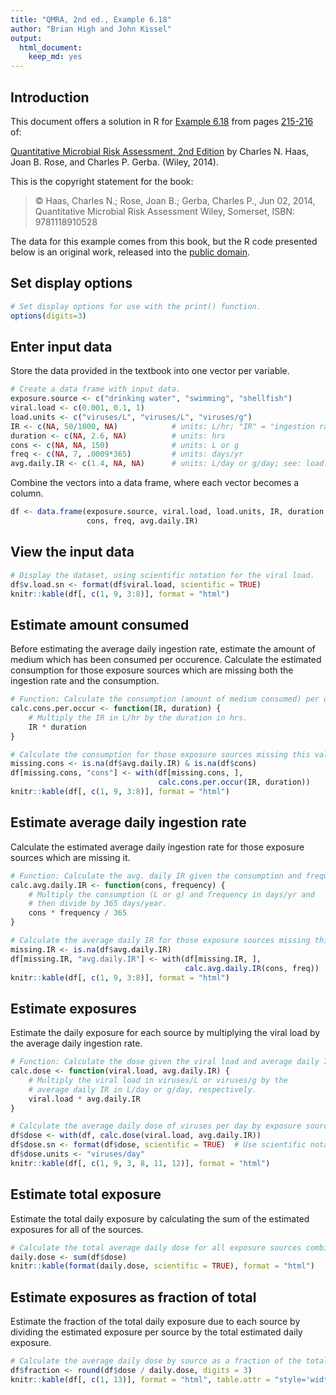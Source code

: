 ```yaml
---
title: "QMRA, 2nd ed., Example 6.18"
author: "Brian High and John Kissel"
output:
  html_document:
    keep_md: yes
---
```


## Introduction

This document offers a solution in R for [Example 6.18](images/ex0618.png) from pages 
[215-216](https://onlinelibrary.wiley.com/doi/pdf/10.1002/9781118910030.ch6#page=57) of:

[Quantitative Microbial Risk Assessment, 2nd Edition](http://www.wiley.com/WileyCDA/WileyTitle/productCd-1118145291,subjectCd-CH20.html) 
by Charles N. Haas, Joan B. Rose, and Charles P. Gerba. (Wiley, 2014).

This is the copyright statement for the book:

> © Haas, Charles N.; Rose, Joan B.; Gerba, Charles P., Jun 02, 2014, 
> Quantitative Microbial Risk Assessment Wiley, Somerset, ISBN: 9781118910528

The data for this example comes from this book, but the R code presented below 
is an original work, released into the 
[public domain](https://creativecommons.org/publicdomain/zero/1.0/).

## Set display options

```r
# Set display options for use with the print() function.
options(digits=3)
```

## Enter input data

Store the data provided in the textbook into one vector per variable. 

```r
# Create a data frame with input data.
exposure.source <- c("drinking water", "swimming", "shellfish")
viral.load <- c(0.001, 0.1, 1)
load.units <- c("viruses/L", "viruses/L", "viruses/g")
IR <- c(NA, 50/1000, NA)            # units: L/hr; "IR" = "ingestion rate"
duration <- c(NA, 2.6, NA)          # units: hrs
cons <- c(NA, NA, 150)              # units: L or g
freq <- c(NA, 7, .0009*365)         # units: days/yr
avg.daily.IR <- c(1.4, NA, NA)      # units: L/day or g/day; see: load.units
```

Combine the vectors into a data frame, where each vector becomes a column.

```r
df <- data.frame(exposure.source, viral.load, load.units, IR, duration, 
                 cons, freq, avg.daily.IR)
```

## View the input data

```r
# Display the dataset, using scientific notation for the viral load.
df$v.load.sn <- format(df$viral.load, scientific = TRUE)
knitr::kable(df[, c(1, 9, 3:8)], format = "html")
```

## Estimate amount consumed

Before estimating the average daily ingestion rate, estimate the amount
of medium which has been consumed per occurence. Calculate the estimated 
consumption for those exposure sources which are missing both the ingestion 
rate and the consumption.

```r
# Function: Calculate the consumption (amount of medium consumed) per occurence.
calc.cons.per.occur <- function(IR, duration) {
    # Multiply the IR in L/hr by the duration in hrs.
    IR * duration
}

# Calculate the consumption for those exposure sources missing this value.
missing.cons <- is.na(df$avg.daily.IR) & is.na(df$cons)
df[missing.cons, "cons"] <- with(df[missing.cons, ], 
                                 calc.cons.per.occur(IR, duration))
knitr::kable(df[, c(1, 9, 3:8)], format = "html")
```

## Estimate average daily ingestion rate

Calculate the estimated average daily ingestion rate for those exposure sources 
which are missing it.

```r
# Function: Calculate the avg. daily IR given the consumption and frequency.
calc.avg.daily.IR <- function(cons, frequency) {
    # Multiply the consumption (L or g) and frequency in days/yr and 
    # then divide by 365 days/year.
    cons * frequency / 365
}

# Calculate the average daily IR for those exposure sources missing this value.
missing.IR <- is.na(df$avg.daily.IR)
df[missing.IR, "avg.daily.IR"] <- with(df[missing.IR, ], 
                                       calc.avg.daily.IR(cons, freq))
knitr::kable(df[, c(1, 9, 3:8)], format = "html")
```

## Estimate exposures

Estimate the daily exposure for each source by multiplying the viral load by 
the average daily ingestion rate.

```r
# Function: Calculate the dose given the viral load and average daily IR.
calc.dose <- function(viral.load, avg.daily.IR) {
    # Multiply the viral load in viruses/L or viruses/g by the 
    # average daily IR in L/day or g/day, respectively.
    viral.load * avg.daily.IR
}

# Calculate the average daily dose of viruses per day by exposure source.
df$dose <- with(df, calc.dose(viral.load, avg.daily.IR))
df$dose.sn <- format(df$dose, scientific = TRUE)  # Use scientific notation.
df$dose.units <- "viruses/day"
knitr::kable(df[, c(1, 9, 3, 8, 11, 12)], format = "html")
```

## Estimate total exposure

Estimate the total daily exposure by calculating the sum of the estimated 
exposures for all of the sources.

```r
# Calculate the total average daily dose for all exposure sources combined.
daily.dose <- sum(df$dose)
knitr::kable(format(daily.dose, scientific = TRUE), format = "html")
```

## Estimate exposures as fraction of total

Estimate the fraction of the total daily exposure due to each source by 
dividing the estimated exposure per source by the total estimated daily 
exposure.

```r
# Calculate the average daily dose by source as a fraction of the total.
df$fraction <- round(df$dose / daily.dose, digits = 3)
knitr::kable(df[, c(1, 13)], format = "html", table.attr = "style='width:30%;'")
```
